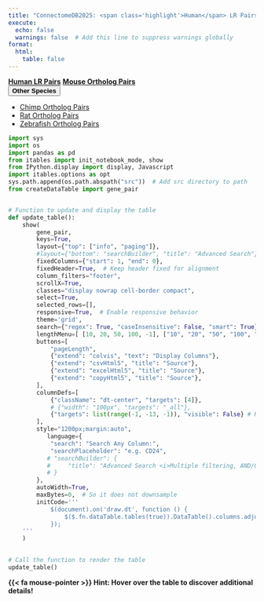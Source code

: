 ```yaml
---
title: "ConnectomeDB2025: <span class='highlight'>Human</span> LR Pairs"
execute:
  echo: false
  warnings: false  # Add this line to suppress warnings globally
format:
  html:
    table: false
---
```


[**Human LR Pairs**](){.btn .btn-outline-primary .btn .active role="button" aria-disabled="true" title="Currently selected"} [**Mouse Ortholog Pairs**](database-mouseOrth.qmd){.btn .btn-outline-primary .btn role="button" data-toggle="tooltip" title="Here's a tooltip" target="_blank"} <div class="btn-group" role="group">
  <button type="button" class="btn btn-outline-primary dropdown-toggle" data-bs-toggle="dropdown" aria-expanded="false">
    **Other Species**
  </button>
  <ul class="dropdown-menu">
    <li><a class="dropdown-item" href="database-chimpOrth.qmd" target="_blank" aria-disabled="false">Chimp Ortholog Pairs</a></li>
    <li><a class="dropdown-item" href="database-ratOrth.qmd" target="_blank" aria-disabled="false" >Rat Ortholog Pairs</a></li>
    <li><a class="dropdown-item" href="database-zebrafishOrth.qmd" target="_blank" aria-disabled="false">Zebrafish Ortholog Pairs</a></li>
  </ul>
</div>

```python
import sys
import os
import pandas as pd
from itables import init_notebook_mode, show
from IPython.display import display, Javascript
import itables.options as opt
sys.path.append(os.path.abspath("src"))  # Add src directory to path
from createDataTable import gene_pair


# Function to update and display the table
def update_table():
    show(
        gene_pair,
        keys=True,
        layout={"top": ["info", "paging"]},
        #layout={"bottom": "searchBuilder", "title": "Advanced Search"},
        fixedColumns={"start": 1, "end": 0},
        fixedHeader=True,  # Keep header fixed for alignment
        column_filters="footer", 
        scrollX=True,
        classes="display nowrap cell-border compact",
        select=True,
        selected_rows=[],
        responsive=True,  # Enable responsive behavior
        theme='grid',
        search={"regex": True, "caseInsensitive": False, "smart": True},
        lengthMenu=[ [10, 20, 50, 100, -1], ["10", "20", "50", "100", "All"] ],
        buttons=[
            "pageLength",  
            {"extend": "colvis", "text": "Display Columns"},
            {"extend": "csvHtml5", "title": "Source"},
            {"extend": "excelHtml5", "title": "Source"},
            {"extend": "copyHtml5", "title": "Source"},
        ],
        columnDefs=[
            {"className": "dt-center", "targets": [4]}, 
            # {"width": "100px", "targets": "_all"},
            {"targets": list(range(-1, -13, -1)), "visible": False} # Hide last 12 columns by default
        ],
        style="1200px;margin:auto",
           language={
            "search": "Search Any Column:",
            "searchPlaceholder": "e.g. CD24",
           # "searchBuilder": {
           #     "title": "Advanced Search <i>Multiple filtering, AND/OR condition</i>" 
           # }
        }, 
        autoWidth=True,
        maxBytes=0,  # So it does not downsample
        initCode='''
            $(document).on('draw.dt', function () {
                $($.fn.dataTable.tables(true)).DataTable().columns.adjust();
            });
    '''
    )
      

# Call the function to render the table
update_table()
```

**{{< fa mouse-pointer >}} Hint: Hover over the table to discover additional details!**
